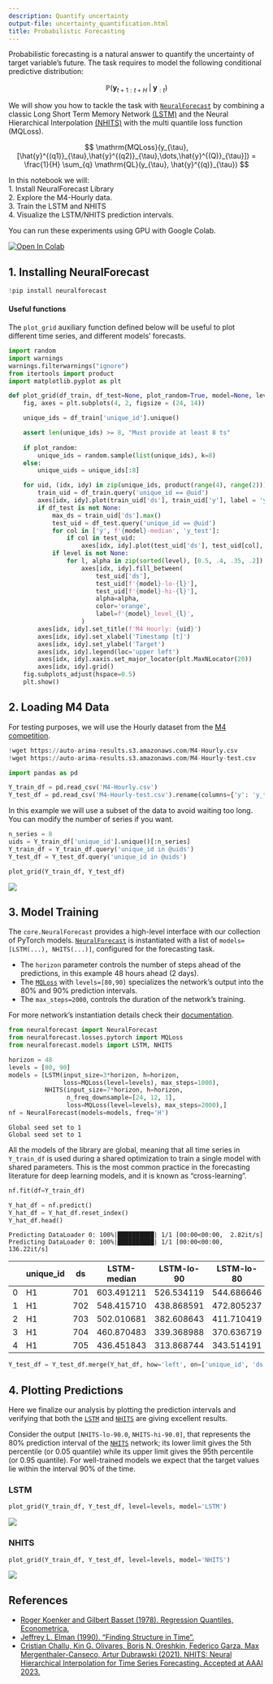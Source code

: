 ```yaml
---
description: Quantify uncertainty
output-file: uncertainty_quantification.html
title: Probabilistic Forecasting
---
```



Probabilistic forecasting is a natural answer to quantify the
uncertainty of target variable’s future. The task requires to model the
following conditional predictive distribution:

$$\mathbb{P}(\mathbf{y}_{t+1:t+H} \;|\; \mathbf{y}_{:t})$$

We will show you how to tackle the task with
[`NeuralForecast`](https://nixtlaverse.nixtla.io/neuralforecast/core.html#neuralforecast)
by combining a classic Long Short Term Memory Network
[(LSTM)](https://arxiv.org/abs/2201.12886) and the Neural Hierarchical
Interpolation [(NHITS)](https://arxiv.org/abs/2201.12886) with the multi
quantile loss function (MQLoss).

$$ \mathrm{MQLoss}(y_{\tau}, [\hat{y}^{(q1)}_{\tau},\hat{y}^{(q2)}_{\tau},\dots,\hat{y}^{(Q)}_{\tau}]) = \frac{1}{H} \sum_{q} \mathrm{QL}(y_{\tau}, \hat{y}^{(q)}_{\tau}) $$

In this notebook we will:<br/> 1. Install NeuralForecast Library<br/> 2.
Explore the M4-Hourly data.<br/> 3. Train the LSTM and NHITS<br/> 4.
Visualize the LSTM/NHITS prediction intervals.

You can run these experiments using GPU with Google Colab.

<a href="https://colab.research.google.com/github/Nixtla/neuralforecast/blob/main/nbs/examples/UncertaintyIntervals.ipynb" target="_parent"><img src="https://colab.research.google.com/assets/colab-badge.svg" alt="Open In Colab"/></a>

## 1. Installing NeuralForecast

```python
!pip install neuralforecast
```

#### Useful functions

The `plot_grid` auxiliary function defined below will be useful to plot
different time series, and different models’ forecasts.

```python
import random
import warnings
warnings.filterwarnings("ignore")
from itertools import product
import matplotlib.pyplot as plt

def plot_grid(df_train, df_test=None, plot_random=True, model=None, level=None):
    fig, axes = plt.subplots(4, 2, figsize = (24, 14))

    unique_ids = df_train['unique_id'].unique()

    assert len(unique_ids) >= 8, "Must provide at least 8 ts"
    
    if plot_random:
        unique_ids = random.sample(list(unique_ids), k=8)
    else:
        unique_uids = unique_ids[:8]

    for uid, (idx, idy) in zip(unique_ids, product(range(4), range(2))):
        train_uid = df_train.query('unique_id == @uid')
        axes[idx, idy].plot(train_uid['ds'], train_uid['y'], label = 'y_train')
        if df_test is not None:
            max_ds = train_uid['ds'].max()
            test_uid = df_test.query('unique_id == @uid')
            for col in ['y', f'{model}-median', 'y_test']:
                if col in test_uid:
                    axes[idx, idy].plot(test_uid['ds'], test_uid[col], label=col)
            if level is not None:
                for l, alpha in zip(sorted(level), [0.5, .4, .35, .2]):
                    axes[idx, idy].fill_between(
                        test_uid['ds'], 
                        test_uid[f'{model}-lo-{l}'], 
                        test_uid[f'{model}-hi-{l}'],
                        alpha=alpha,
                        color='orange',
                        label=f'{model}_level_{l}',
                    )
        axes[idx, idy].set_title(f'M4 Hourly: {uid}')
        axes[idx, idy].set_xlabel('Timestamp [t]')
        axes[idx, idy].set_ylabel('Target')
        axes[idx, idy].legend(loc='upper left')
        axes[idx, idy].xaxis.set_major_locator(plt.MaxNLocator(20))
        axes[idx, idy].grid()
    fig.subplots_adjust(hspace=0.5)
    plt.show()
```

## 2. Loading M4 Data

For testing purposes, we will use the Hourly dataset from the [M4
competition](https://www.researchgate.net/publication/the_mcompetition_results_findings_conclusion_and_way_forward).

```python
!wget https://auto-arima-results.s3.amazonaws.com/M4-Hourly.csv
!wget https://auto-arima-results.s3.amazonaws.com/M4-Hourly-test.csv
```


```python
import pandas as pd
```


```python
Y_train_df = pd.read_csv('M4-Hourly.csv')
Y_test_df = pd.read_csv('M4-Hourly-test.csv').rename(columns={'y': 'y_test'})
```

In this example we will use a subset of the data to avoid waiting too
long. You can modify the number of series if you want.

```python
n_series = 8
uids = Y_train_df['unique_id'].unique()[:n_series]
Y_train_df = Y_train_df.query('unique_id in @uids')
Y_test_df = Y_test_df.query('unique_id in @uids')
```


```python
plot_grid(Y_train_df, Y_test_df)
```

![](/neuralforecast/docs/tutorials/03_uncertainty_quantification_files/figure-markdown_strict/cell-8-output-1.png)

## 3. Model Training

The `core.NeuralForecast` provides a high-level interface with our
collection of PyTorch models.
[`NeuralForecast`](https://nixtlaverse.nixtla.io/neuralforecast/core.html#neuralforecast)
is instantiated with a list of `models=[LSTM(...), NHITS(...)]`,
configured for the forecasting task.

-   The `horizon` parameter controls the number of steps ahead of the
    predictions, in this example 48 hours ahead (2 days).
-   The
    [`MQLoss`](https://nixtlaverse.nixtla.io/neuralforecast/losses.pytorch.html#mqloss)
    with `levels=[80,90]` specializes the network’s output into the 80%
    and 90% prediction intervals.
-   The `max_steps=2000`, controls the duration of the network’s
    training.

For more network’s instantiation details check their
[documentation](https://nixtla.github.io/neuralforecast/models.dilated_rnn.html).

```python
from neuralforecast import NeuralForecast
from neuralforecast.losses.pytorch import MQLoss
from neuralforecast.models import LSTM, NHITS
```


```python
horizon = 48
levels = [80, 90]
models = [LSTM(input_size=3*horizon, h=horizon,
               loss=MQLoss(level=levels), max_steps=1000),
          NHITS(input_size=7*horizon, h=horizon,
                n_freq_downsample=[24, 12, 1],
                loss=MQLoss(level=levels), max_steps=2000),]
nf = NeuralForecast(models=models, freq='H')
```

``` text
Global seed set to 1
Global seed set to 1
```

All the models of the library are global, meaning that all time series
in `Y_train_df` is used during a shared optimization to train a single
model with shared parameters. This is the most common practice in the
forecasting literature for deep learning models, and it is known as
“cross-learning”.

```python
nf.fit(df=Y_train_df)
```


```python
Y_hat_df = nf.predict()
Y_hat_df = Y_hat_df.reset_index()
Y_hat_df.head()
```

``` text
Predicting DataLoader 0: 100%|██████████| 1/1 [00:00<00:00,  2.82it/s]
Predicting DataLoader 0: 100%|██████████| 1/1 [00:00<00:00, 136.22it/s]
```

|  | unique_id | ds | LSTM-median | LSTM-lo-90 | LSTM-lo-80 | LSTM-hi-80 | LSTM-hi-90 | NHITS-median | NHITS-lo-90 | NHITS-lo-80 | NHITS-hi-80 | NHITS-hi-90 |
|----|----|----|----|----|----|----|----|----|----|----|----|----|
| 0 | H1 | 701 | 603.491211 | 526.534119 | 544.686646 | 650.893799 | 673.805603 | 611.634888 | 575.999146 | 582.778687 | 677.277039 | 674.705872 |
| 1 | H1 | 702 | 548.415710 | 438.868591 | 472.805237 | 608.017822 | 639.063293 | 569.997803 | 513.014282 | 518.707153 | 598.849609 | 616.793457 |
| 2 | H1 | 703 | 502.010681 | 382.608643 | 411.710419 | 570.315308 | 608.669250 | 510.787628 | 454.184448 | 465.425232 | 538.964172 | 554.563354 |
| 3 | H1 | 704 | 460.870483 | 339.368988 | 370.636719 | 544.232666 | 579.824402 | 478.482330 | 429.657104 | 452.395508 | 500.892090 | 502.507141 |
| 4 | H1 | 705 | 436.451843 | 313.868744 | 343.514191 | 520.812988 | 559.734741 | 463.763611 | 432.906342 | 427.853577 | 486.854492 | 487.539062 |

```python
Y_test_df = Y_test_df.merge(Y_hat_df, how='left', on=['unique_id', 'ds'])
```

## 4. Plotting Predictions

Here we finalize our analysis by plotting the prediction intervals and
verifying that both the
[`LSTM`](https://nixtlaverse.nixtla.io/neuralforecast/models.lstm.html#lstm)
and
[`NHITS`](https://nixtlaverse.nixtla.io/neuralforecast/models.nhits.html#nhits)
are giving excellent results.

Consider the output `[NHITS-lo-90.0`, `NHITS-hi-90.0]`, that represents
the 80% prediction interval of the
[`NHITS`](https://nixtlaverse.nixtla.io/neuralforecast/models.nhits.html#nhits)
network; its lower limit gives the 5th percentile (or 0.05 quantile)
while its upper limit gives the 95th percentile (or 0.95 quantile). For
well-trained models we expect that the target values lie within the
interval 90% of the time.

### LSTM

```python
plot_grid(Y_train_df, Y_test_df, level=levels, model='LSTM')
```

![](/neuralforecast/docs/tutorials/03_uncertainty_quantification_files/figure-markdown_strict/cell-14-output-1.png)

### NHITS

```python
plot_grid(Y_train_df, Y_test_df, level=levels, model='NHITS')
```

![](/neuralforecast/docs/tutorials/03_uncertainty_quantification_files/figure-markdown_strict/cell-15-output-1.png)

## References

-   [Roger Koenker and Gilbert Basset (1978). Regression Quantiles,
    Econometrica.](https://www.jstor.org/stable/1913643)<br/>
-   [Jeffrey L. Elman (1990). “Finding Structure in
    Time”.](https://onlinelibrary.wiley.com/doi/abs/10.1207/s15516709cog1)<br/>
-   [Cristian Challu, Kin G. Olivares, Boris N. Oreshkin, Federico
    Garza, Max Mergenthaler-Canseco, Artur Dubrawski (2021). NHITS:
    Neural Hierarchical Interpolation for Time Series Forecasting.
    Accepted at AAAI 2023.](https://arxiv.org/abs/2201.12886)<br/>

